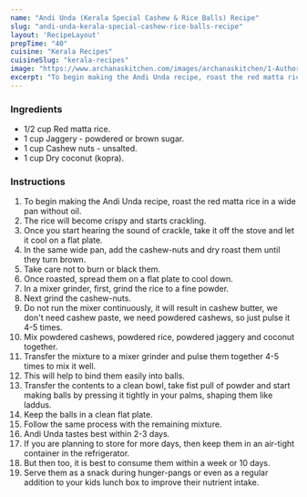 ---
name: "Andi Unda (Kerala Special Cashew & Rice Balls) Recipe"
slug: "andi-unda-kerala-special-cashew-rice-balls-recipe"
layout: 'RecipeLayout'
prepTime: "40"
cuisine: "Kerala Recipes"
cuisineSlug: "kerala-recipes"
image: "https://www.archanaskitchen.com/images/archanaskitchen/1-Author/Priya_Srinivasan/Andi_Unda__Kerala_Special_Cashew__Rice_Balls.jpg"
excerpt: "To begin making the Andi Unda recipe, roast the red matta rice in a wide pan without oil"
---

### Ingredients

- 1/2 cup Red matta rice.
- 1 cup Jaggery - powdered or brown sugar.
- 1 cup Cashew nuts - unsalted.
- 1 cup Dry coconut (kopra).

### Instructions

1. To begin making the Andi Unda recipe, roast the red matta rice in a wide pan without oil.
1. The rice will become crispy and starts crackling.
1. Once you start hearing the sound of crackle, take it off the stove and let it cool on a flat plate.
1. In the same wide pan, add the cashew-nuts and dry roast them until they turn brown.
1. Take care not to burn or black them.
1. Once roasted, spread them on a flat plate to cool down.
1. In a mixer grinder, first, grind the rice to a fine powder.
1. Next grind the cashew-nuts.
1. Do not run the mixer continuously, it will result in cashew butter, we don't need cashew paste, we need powdered cashews, so just pulse it 4-5 times.
1. Mix powdered cashews, powdered rice, powdered jaggery and coconut together.
1. Transfer the mixture to a mixer grinder and pulse them together 4-5 times to mix it well.
1. This will help to bind them easily into balls.
1. Transfer the contents to a clean bowl, take fist pull of powder and start making balls by pressing it tightly in your palms, shaping them like laddus.
1. Keep the balls in a clean flat plate.
1. Follow the same process with the remaining mixture.
1. Andi Unda tastes best within 2-3 days.
1. If you are planning to store for more days, then keep them in an air-tight container in the refrigerator.
1. But then too, it is best to consume them within a week or 10 days.
1. Serve them as a snack during hunger-pangs or even as a regular addition to your kids lunch box to improve their nutrient intake.
